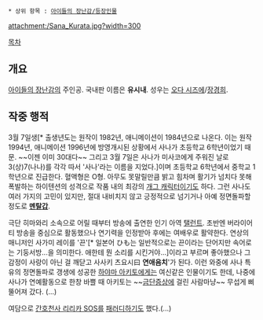 {{{+1 倉田紗南 / Sana Kurata }}}

 * 상위 항목 : [[아이들의 장난감/등장인물]]

attachment:/Sana_Kurata.jpg?width=300

[[목차]]

== 개요 ==
[[아이들의 장난감]]의 주인공. 국내판 이름은 '''유시내'''. 성우는 [[오다 시즈에]]/[[장경희]].

== 작중 행적 ==
3월 7일생[* 출생년도는 원작이 1982년, 애니메이션이 1984년으로 나온다. 이는 원작 1994년, 애니메이션 1996년에 방영개시된 상황에서 사나가 초등학교 6학년이었기 때문. ~~이젠 이미 30대다~~ 그리고 3월 7일은 사나가 미사코에게 주워진 날로 3(상)7(나나)를 각각 따서 '사나'라는 이름을 지었다.]이며 초등학교 6학년에서 중학교 1학년으로 진급한다. 혈액형은 O형. 아무도 못말릴만큼 밝고 힘차며 활기가 넘치다 못해 폭발하는 하이텐션의 성격으로 작품 내의 최강의 [[개그 캐릭터]]이기도 하다. 그런 사나도 여러 가지의 고민이 있지만, 절대 내비치지 않고 긍정적으로 넘기거나 아예 정면돌파할 정도로 '''[[멘탈갑]]'''.

극단 히마와리 소속으로 어릴 때부터 방송에 출연한 인기 아역 [[탤런트]]. 초반엔 버라이어티 방송을 중심으로 활동했으나 연기력을 인정받아 후에는 여배우로 활약한다. 연상의 매니저인 사가미 레이를 '끈'[* 일본어 ひも는 일반적으로는 끈이라는 단어지만 속어로는 기둥서방...을 의미한다. 애한테 뭔 소리를 시킨거야...]이라고 부르며 좋아했으나 그 감정이 사랑이 아닌 걸 깨닫고 사사키 츠요시曰 '''연애음치''''가 된다. 이런 와중에 사나 특유의 정면돌파로 갱생에 성공한 [[하야마 아키토]]에게는 여신같은 인물이기도 한데, 나중에 사나가 연예활동으로 한창 바쁠 때 아키토는 ~~[[금단증상]]에 걸린 사람마냥~~ 무섭게 삐뚤어져 갔다. (...)

{{{#!html
<iframe width="560" height="315" src="http://www.youtube.com/embed/fg3wK5u-hKQ" frameborder="0" allowfullscreen></iframe>
}}}

여담으로 [[간호천사 리리카 SOS]]를 [[패러디]]하기도 했다.(...)

